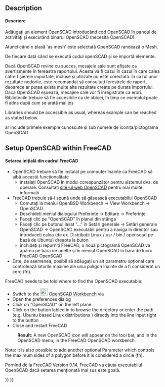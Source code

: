 <languages/>

{{Docnav
|[[OpenSCAD_ExplodeGroup|Explode Group]]
|[[OpenSCAD_MeshBoolean|Mesh Boolean]]
|[[OpenSCAD_Workbench|OpenSCAD]]
|IconL=OpenSCAD_ExplodeGroup.svg
|IconR=OpenSCAD_MeshBoolean.svg
|IconC=Workbench_OpenSCAD.svg
}}

<div class="mw-translate-fuzzy">
{{GuiCommand/ro|Nume=OpenSCAD_AddOpenSCADElement|Name/ro=OpenSCAD_AddOpenSCADElement|Workbenches=[[OpenSCAD Workbench/ro|OpenSCAD]]|MenuLocation=OpenSCAD → Add OpenSCAD Element}}
</div>

==Description==

<div class="mw-translate-fuzzy">
====Descriere====
Adăugați un element OpenSCAD introducând cod OpenSCAD în panoul de activități și executând binarul OpenSCAD (necesită OpenSCAD).
</div> 

<div class="mw-translate-fuzzy">
Atunci când o plasă 'as mesh' este selectată OpenSCAD randează o  Mesh.
</div> 

<div class="mw-translate-fuzzy">
De fiecare dată când se execută codul openSCAD și se importă elemente.
</div>

<div class="mw-translate-fuzzy">
Dacă OpenSCAD revine cu succes, mesajele sale sunt afișate ca avertismente în fereastra raportului. Acesta va fi cazul în cazul în care calea către fișierele importate, incluse și utilizate nu este corectată.
În cazul unor rezultate nedorite, este recomandat să consultați ferestrele de raport, deoarece ar putea exista multe alte rezultate create pe durata importului.
Dacă OpenSCAD eșuează, mesajele sale vor fi înregistrate ca erori.
Bibliotecile trebuie să fie accesibile ca de obicei, în timp ce exemplul poate fi atins după cum se arată mai jos
</div>

Libraries should be accessible as usual, whereas example can be reached as stated below.

{{Code|code=
include <../examples/example001.scad>;
}}

<div class="mw-translate-fuzzy">
ar include primele exemple cunoscute și sub numele de iconița/pictograma OpenSCAD
</div>

==Setup OpenSCAD within FreeCAD==

<div class="mw-translate-fuzzy">
==== Setarea inițială din cadrul FreeCAD ====
* OpenSCAD trebuie să fie instalat pe computer înainte ca FreeCAD să aibă această funcționalitate
** instalați OpenSCAD în modul corespunzător pentru sistemul dvs. de operare. Consultați [http://www.openscad.org/ site-ul web OpenSCAD] pentru mai multe informații
* FreeCAD trebuie să-i spună unde să găsească executabilul OpenSCAD
** Comutați la meniul OpenBSD Workbench -> View Workbench -> OpenSCAD
** Deschideți meniul dialogului Preferințe -> Editare -> Preferințe
** Faceți clic pe "OpenSCAD" în planul din stânga
** Faceți clic pe butonul lasat "..." în Setări generale -> Setări generale OpenSCAD -> OpenSCAD executabil pentru a naviga în director sau introduceți calea (de ex. Distribuții Linux / usr / bin / openscad pe bază de Ubuntu) dreapta la buton
** închideți și reporniți FreeCAD, o nouă pictogramă OpenSCAD va apărea pe bara de unelte și în meniul OpenSCAD în bara de lucru FreeCAD OpenSCAD
* Este, de asemenea, posibil să adăugați un alt parametru opțional care controlează laturile maxime ale unui poligon înainte de a fi considerat un cerc (fn).
</div>

FreeCAD needs to be told where to find the OpenSCAD executable:
* Switch to the [[Image:Workbench_OpenSCAD.svg|24px]] [[OpenSCAD_Workbench|OpenSCAD Workbench]] via {{MenuCommand|View → Workbench → OpenSCAD}}
* Open the preferences dialog {{MenuCommand|Edit → Preferences}}
* Click on "OpenSCAD" on the left plane
* Click on the button labled {{Button|...}} in {{MenuCommand|General Settings → General OpenSCAD Settings → OpenSCAD executable}} to browse the directory or enter the path (e.g. Ubuntu based Linux distributions {{incode|/usr/bin/openscad}}) directly into the line input right to the button
* Close and restart FreeCAD
: '''Result:''' A new OpenSCAD icon will appear on the tool bar, and in the OpenSCAD menu, in the FreeCAD OpenSCAD workbench.

Note: It is also possible to add another optional Parameter which controls the maximum sides of a polygon before it is considered a circle (fn).

<div class="mw-translate-fuzzy">
Pornind de la FreeCAD Version 0.14, FreeCAD va căuta executabilul OpenSCAD dacă setarea menționată mai sus este goală.
</div>    


{{Docnav
|[[OpenSCAD_ExplodeGroup|Explode Group]]
|[[OpenSCAD_MeshBoolean|Mesh Boolean]]
|[[OpenSCAD_Workbench|OpenSCAD]]
|IconL=OpenSCAD_ExplodeGroup.svg
|IconR=OpenSCAD_MeshBoolean.svg
|IconC=Workbench_OpenSCAD.svg
}}

{{OpenSCAD_Tools_navi{{#translation:}}}}
{{Userdocnavi{{#translation:}}}}